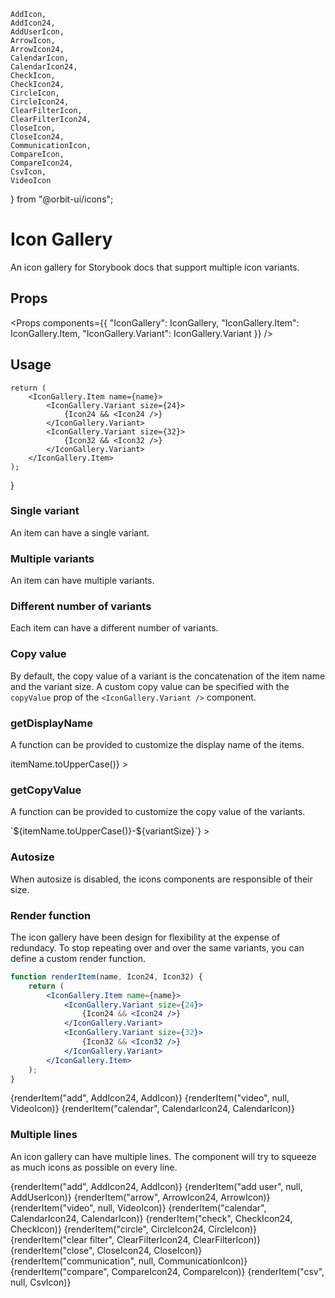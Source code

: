     AddIcon,
    AddIcon24,
    AddUserIcon,
    ArrowIcon,
    ArrowIcon24,
    CalendarIcon,
    CalendarIcon24,
    CheckIcon,
    CheckIcon24,
    CircleIcon,
    CircleIcon24,
    ClearFilterIcon,
    ClearFilterIcon24,
    CloseIcon,
    CloseIcon24,
    CommunicationIcon,
    CompareIcon,
    CompareIcon24,
    CsvIcon,
    VideoIcon
} from "@orbit-ui/icons";

<Meta title="Icon Gallery" />

<Anchor storyId="icon-gallery--single-variant" />

# Icon Gallery

An icon gallery for Storybook docs that support multiple icon variants.

## Props

<Props
    components={{
        "IconGallery": IconGallery,
        "IconGallery.Item": IconGallery.Item,
        "IconGallery.Variant": IconGallery.Variant
    }}
/>

## Usage

    return (
        <IconGallery.Item name={name}>
            <IconGallery.Variant size={24}>
                {Icon24 && <Icon24 />}
            </IconGallery.Variant>
            <IconGallery.Variant size={32}>
                {Icon32 && <Icon32 />}
            </IconGallery.Variant>
        </IconGallery.Item>
    );
}

### Single variant

An item can have a single variant.

<Preview>
    <Story name="single variant">
        <IconGallery>
            <IconGallery.Item name="add">
                <IconGallery.Variant size={24}>
                    <AddIcon24 />
                </IconGallery.Variant>
            </IconGallery.Item>
        </IconGallery>
    </Story>
</Preview>

### Multiple variants

An item can have multiple variants.

<Preview>
    <Story name="multiple variants">
        <IconGallery>
            <IconGallery.Item name="add">
                <IconGallery.Variant size={24}>
                    <AddIcon24 />
                </IconGallery.Variant>
                <IconGallery.Variant size={32}>
                    <AddIcon />
                </IconGallery.Variant>
            </IconGallery.Item>
        </IconGallery>
    </Story>
</Preview>

### Different number of variants

Each item can have a different number of variants.

<Preview>
    <Story name="different number of variants">
        <IconGallery>
            <IconGallery.Item name="add">
                <IconGallery.Variant size={24}>
                    <AddIcon24 />
                </IconGallery.Variant>
                <IconGallery.Variant size={32}>
                    <AddIcon />
                </IconGallery.Variant>
            </IconGallery.Item>
            <IconGallery.Item name="video">
                <IconGallery.Variant size={32}>
                    <VideoIcon />
                </IconGallery.Variant>
            </IconGallery.Item>
            <IconGallery.Item name="calendar">
                <IconGallery.Variant size={24}>
                    <CalendarIcon24 />
                </IconGallery.Variant>
                <IconGallery.Variant size={32}>
                    <CalendarIcon />
                </IconGallery.Variant>
            </IconGallery.Item>
            <IconGallery.Item name="check">
                <IconGallery.Variant size={24}>
                </IconGallery.Variant>
                <IconGallery.Variant size={32}>
                    <CheckIcon />
                </IconGallery.Variant>
            </IconGallery.Item>
        </IconGallery>
    </Story>
</Preview>

### Copy value

By default, the copy value of a variant is the concatenation of the item name and the variant size. A custom copy value can be specified with the `copyValue` prop of the `<IconGallery.Variant />` component.

<Preview>
    <Story name="copy value">
        <IconGallery>
            <IconGallery.Item name="add">
                <IconGallery.Variant size={24} copyValue="AddIcon24">
                    <AddIcon24 />
                </IconGallery.Variant>
            </IconGallery.Item>
        </IconGallery>
    </Story>
</Preview>

### getDisplayName

A function can be provided to customize the display name of the items.

<Preview>
    <Story name="get display name">
        <IconGallery
            getDisplayName={({ itemName }) => itemName.toUpperCase()}
        >
            <IconGallery.Item name="add">
                <IconGallery.Variant size={24}>
                    <AddIcon24 />
                </IconGallery.Variant>
            </IconGallery.Item>
        </IconGallery>
    </Story>
</Preview>

### getCopyValue

A function can be provided to customize the copy value of the variants.

<Preview>
    <Story name="get copy value">
        <IconGallery
            getCopyValue={({ itemName, variantSize }) => `${itemName.toUpperCase()}-${variantSize}`}
        >
            <IconGallery.Item name="add">
                <IconGallery.Variant size={24}>
                    <AddIcon24 />
                </IconGallery.Variant>
            </IconGallery.Item>
        </IconGallery>
    </Story>
</Preview>

### Autosize

When autosize is disabled, the icons components are responsible of their size.

<Preview>
    <Story name="autosize">
        <IconGallery autosize={false}>
            <IconGallery.Item name="add">
                <IconGallery.Variant size={24}>
                    <AddIcon24 style={{ width: "24px", height: "24px" }} />
                </IconGallery.Variant>
                <IconGallery.Variant size={32}>
                    <AddIcon style={{ width: "32px", height: "32px" }} />
                </IconGallery.Variant>
                <IconGallery.Variant size={48}>
                    <AddIcon style={{ width: "48px", height: "48px" }} />
                </IconGallery.Variant>
            </IconGallery.Item>
        </IconGallery>
    </Story>
</Preview>

### Render function

The icon gallery have been design for flexibility at the expense of redundacy. To stop repeating over and over the same variants, you can define a custom render function.

```jsx
function renderItem(name, Icon24, Icon32) {
    return (
        <IconGallery.Item name={name}>
            <IconGallery.Variant size={24}>
                {Icon24 && <Icon24 />}
            </IconGallery.Variant>
            <IconGallery.Variant size={32}>
                {Icon32 && <Icon32 />}
            </IconGallery.Variant>
        </IconGallery.Item>
    );
}
```

<Preview>
    <Story name="render function">
        <IconGallery>
            {renderItem("add", AddIcon24, AddIcon)}
            {renderItem("video", null, VideoIcon)}
            {renderItem("calendar", CalendarIcon24, CalendarIcon)}
        </IconGallery>
    </Story>
</Preview>

### Multiple lines

An icon gallery can have multiple lines. The component will try to squeeze as much icons as possible on every line.

<Preview>
    <Story name="multiple lines">
        <IconGallery>
            {renderItem("add", AddIcon24, AddIcon)}
            {renderItem("add user", null, AddUserIcon)}
            {renderItem("arrow", ArrowIcon24, ArrowIcon)}
            {renderItem("video", null, VideoIcon)}
            {renderItem("calendar", CalendarIcon24, CalendarIcon)}
            {renderItem("check", CheckIcon24, CheckIcon)}
            {renderItem("circle", CircleIcon24, CircleIcon)}
            {renderItem("clear filter", ClearFilterIcon24, ClearFilterIcon)}
            {renderItem("close", CloseIcon24, CloseIcon)}
            {renderItem("communication", null, CommunicationIcon)}
            {renderItem("compare", CompareIcon24, CompareIcon)}
            {renderItem("csv", null, CsvIcon)}
        </IconGallery>
    </Story>
</Preview>





